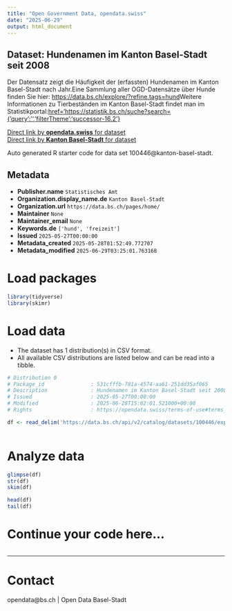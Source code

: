 ```yaml
---
title: "Open Government Data, opendata.swiss"
date: "2025-06-29"
output: html_document
---
```


## Dataset: Hundenamen im Kanton Basel-Stadt seit 2008

Der Datensatz zeigt die Häufigkeit der (erfassten) Hundenamen im Kanton Basel-Stadt nach Jahr.Eine Sammlung aller OGD-Datensätze über Hunde finden Sie hier: [https://data.bs.ch/explore/?refine.tags=hund](https://data.bs.ch/explore/?refine.tags=hund)Weitere Informationen zu Tierbeständen im Kanton Basel-Stadt findet man im Statistikportal:[href='https://statistik.bs.ch/suche?search={'query':'','filterTheme':'successor-16.2'}](https://statistik.bs.ch/suche?search={'query':'','filterTheme':'successor-16.2'})

[Direct link by **opendata.swiss** for dataset](https://opendata.swiss/de/dataset/hundenamen-im-kanton-basel-stadt-seit-2008)<br>
[Direct link by **Kanton Basel-Stadt** for dataset](https://data.bs.ch/explore/dataset/100446/)

Auto generated R starter code for data set 100446@kanton-basel-stadt.

## Metadata

- **Publisher.name** `Statistisches Amt`
- **Organization.display_name.de** `Kanton Basel-Stadt`
- **Organization.url** `https://data.bs.ch/pages/home/`
- **Maintainer** `None`
- **Maintainer_email** `None`
- **Keywords.de** `['hund', 'freizeit']`
- **Issued** `2025-05-27T00:00:00`
- **Metadata_created** `2025-05-28T01:52:49.772707`
- **Metadata_modified** `2025-06-29T03:25:01.763168`


# Load packages

```r

library(tidyverse)
library(skimr)

```

# Load data

-   The dataset has 1 distribution(s) in CSV format.
-   All available CSV distributions are listed below and can be read into a tibble.

```r

# Distribution 0
# Package_id               : 531cfffb-781a-4574-aa61-251dd35af065
# Description              : Hundenamen im Kanton Basel-Stadt seit 2008 (csv)
# Issued                   : 2025-05-27T00:00:00
# Modified                 : 2025-06-28T15:02:01.521000+00:00
# Rights                   : https://opendata.swiss/terms-of-use#terms_by

df <- read_delim('https://data.bs.ch/api/v2/catalog/datasets/100446/exports/csv?use_labels=true')



```

# Analyze data

```r

glimpse(df)
str(df)
skim(df)

head(df)
tail(df)

```

# Continue your code here...

```r

```

------------------------------------------------------------------------

# Contact

opendata@bs.ch | Open Data Basel-Stadt
